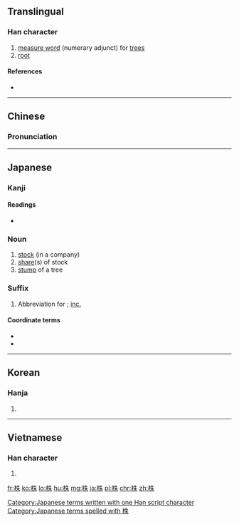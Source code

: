 ==Translingual==

===Han character===
{{Han char|rn=75|rad=木|as=06|sn=10|four=4599<sub>0</sub>|canj=木竹十木 (DHJD)|ids=⿰[[木]][[朱]]}}

# [[measure word]] (numerary adjunct) for [[tree]]s
# [[root]]

====References====
* {{Han ref|kx=0523.110|dkj=14723|dj=0911.090|hdz=21199.100|uh=682A|ud=26666|bh=AEE8|bd=44776}}

----

==Chinese==
{{zh-hanzi-box|[[株]]}}

===Pronunciation===
{{zh-pron
|m=zhū
|c=zyu1
|mc=y
|oc=y
|ma=
|cat=cls,n
}}

----

==Japanese==

===Kanji===
{{ja-kanji|grade=6|rs=木06}}

====Readings====
* {{ja-readings|on=[[ちゅう]] (chu), [[しゅ]] (shu)|kun=[[かぶ]] (kabu)}}

===Noun===
{{ja-noun|k|noun|hira=かぶ|rom=kabu|hidx=かぶ}}

# [[stock]] (in a company)
# [[share]](s) of stock
# [[stump]] of a tree

===Suffix===
{{ja-pos|k|suffix|hira=かぶ|rom=-kabu|hidx=かぶ}}

# Abbreviation for {{term|株式会社||stock company|tr=かぶしきかいしゃ, kabushiki kaisha|sc=Jpan|lang=ja}}; [[inc.]]

====Coordinate terms====
* {{term|社||[[co.]]|tr=しゃ, sha|lang=ja}}
* {{term|有||[[Ltd.]]|tr=ゆう, yū|lang=ja}}

[[Category:Japanese terms written with one Han script character]]
[[Category:Japanese terms spelled with 株]]

----

==Korean==

===Hanja===
{{ko-hanja|hangeul=주|eumhun=|rv=ju|mr=chu|y=cwu}}

# {{defn|lang=ko|sort=木06}}

----

==Vietnamese==

===Han character===
{{vi-hantu|[[chu]], [[chò]], [[châu]]|rs=木06}}

# {{defn|lang=vi|sort=木06}}

[[fr:株]]
[[ko:株]]
[[lo:株]]
[[hu:株]]
[[mg:株]]
[[ja:株]]
[[pl:株]]
[[chr:株]]
[[zh:株]]